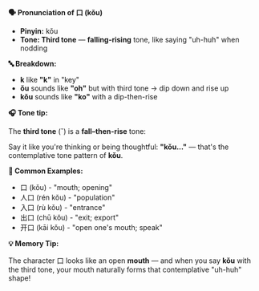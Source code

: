 **🗣️ Pronunciation of 口 (kǒu)**

- **Pinyin:** kǒu
- **Tone: Third tone** — **falling-rising** tone, like saying "uh-huh" when nodding

**🔤 Breakdown:**

- **k** like **"k"** in "key"
- **ǒu** sounds like **"oh"** but with third tone → dip down and rise up
- **kǒu** sounds like **"ko"** with a dip-then-rise

**🎧 Tone tip:**

The **third tone** (ˇ) is a **fall–then-rise** tone:

Say it like you're thinking or being thoughtful: **"kǒu..."** — that's the contemplative tone
pattern of **kǒu**.

**📝 Common Examples:**

- 口 (kǒu) - "mouth; opening"
- 人口 (rén kǒu) - "population"
- 入口 (rù kǒu) - "entrance"
- 出口 (chū kǒu) - "exit; export"
- 开口 (kāi kǒu) - "open one's mouth; speak"

**💡 Memory Tip:**

The character 口 looks like an open **mouth** — and when you say **kǒu** with the third tone, your
mouth naturally forms that contemplative "uh-huh" shape!
